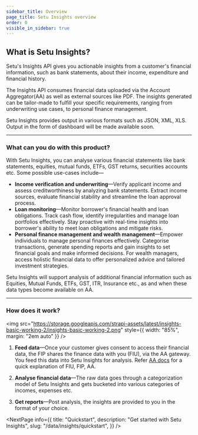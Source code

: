 ```yaml
---
sidebar_title: Overview
page_title: Setu Insights overview
order: 0
visible_in_sidebar: true
---
```


## What is Setu Insights?

Setu's Insights API gives you actionable insights from a customer's financial information, such as bank statements, about their income, expenditure and financial history.

The Insights API consumes financial data uploaded via the Account Aggregator(AA) as well as external sources like PDF. The insights generated can be tailor-made to fulfill your specific requirements, ranging from underwriting use cases, to personal finance management.

<Callout type="highlight">
  Setu Insights provides output in various formats such as JSON, XML, XLS.
  Output in the form of dashboard will be made available soon.
</Callout>

<hr class="primary" />

### What can you do with this product?

With Setu Insights, you can analyse various financial statements like bank statements, equities, mutual funds, ETFs, GST returns, securities accounts etc. Some possible use-cases include—
- **Income verification and underwriting**—Verify applicant income and assess creditworthiness by analyzing bank statements. Extract income sources, evaluate financial stability and streamline the loan approval process.
- **Loan monitoring**—Monitor borrower's financial health and loan obligations. Track cash flow, identify irregularities and manage loan portfolios effectively. Stay proactive with real-time insights into borrower's ability to meet loan obligations and mitigate risks.
- **Personal finance management and wealth management**—Empower individuals to manage personal finances effectively. Categorise transactions, generate spending reports and gain insights to set financial goals and make informed decisions. For wealth managers, access holistic financial data to offer personalized advice and tailored investment strategies.

<Callout type="tip">
  Setu Insights will support analysis of additional financial information such as Equities, Mutual Funds, ETFs, GST, ITR, Insurance etc., as and when these data
  types become available on AA.
</Callout>

<hr class="primary" />

### How does it work?

<img
  src="https://storage.googleapis.com/strapi-assets/latest/insights-basic-working-2/insights-basic-working-2.png"
  style={{ width: "85%", margin: "2em auto" }}
/>

1.  **Feed data**—Once your customer gives consent to access their financial data, the FIP shares the finance data with you (FIU), via the AA gateway. You feed this data into Setu Insights for analysis. Refer <a href="/data/account-aggregator/quickstart#quickstart-guide" target="_blank">AA docs</a> for a quick explanation of FIU, FIP, AA.

2.  **Analyse financial data**—The raw data goes through a categorization model of Setu Insights and gets bucketed into various categories of incomes, expenses etc.

3.  **Get reports**—Post analysis, the insights are provided to you in the format of your choice.

<NextPage
  info={{
    title: "Quickstart",
    description: "Get started with Setu Insights",
    slug: "/data/insights/quickstart",
  }}
/>

<WasPageHelpful />
